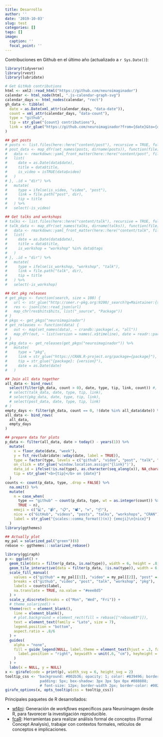 ```yaml
---
title: Desarrollo
author: ''
date: '2019-10-03'
slug: test
categories: []
tags: []
image:
  caption: ''
  focal_point: ''
---
```


Contribuciones en Github en el último año (actualizado a `r Sys.Date()`):

```r
library(tidyverse)
library(rvest)
library(lubridate)
```

```r
# Get GitHub contributions
html <- xml2::read_html("https://github.com/neuroimaginador")
calendar <- html_node(html, ".js-calendar-graph-svg")
calendar_days <- html_nodes(calendar, "rect")
gh_data <- tibble(
  date = as.Date(xml_attr(calendar_days, "data-date")),
  count = xml_attr(calendar_days, "data-count"),
  type = "github",
  tip = str_glue("{count} contributions"),
  link = str_glue("https://github.com/neuroimaginador?from={date}&to={date}&tab=overview")
)
```

```r
## get posts
# posts <- list.files(here::here("content/post"), recursive = TRUE, full.names = FALSE, pattern = "^index[.]R?md")
# post_data <- map_dfr(set_names(posts, dirname(posts)), function(file) {
#   data <- rmarkdown::yaml_front_matter(here::here("content/post", file))
#   list(
#     date = as.Date(data$date),
#     title = data$title,
#     is_video = isTRUE(data$video)
#   )
# }, .id = "dir") %>%
#   mutate(
#     type = ifelse(is_video, "video", "post"),
#     link = file.path("post", dir),
#     tip = title
#   ) %>%
#   select(-is_video)
```

```r
## Get talks and workshops
# talks <- list.files(here::here("content/talk"), recursive = TRUE, full.names = FALSE, pattern = "^index[.]md")
# talk_data <- map_dfr(set_names(talks, dirname(talks)), function(file) {
#   data <- rmarkdown::yaml_front_matter(here::here("content/talk", file))
#   list(
#     date = as.Date(data$date),
#     title = data$title,
#     is_workshop = "workshop" %in% data$tags
#   )
# }, .id = "dir") %>%
#   mutate(
#     type = ifelse(is_workshop, "workshop", "talk"),
#     link = file.path("talk", dir),
#     tip = title
#   ) %>%
#   select(-is_workshop)
```

```r
## Get pkg releases
# get_pkgs <- function(search, size = 100) {
#   url <- str_glue("http://seer.r-pkg.org:9200/_search?q=Maintainer:{search}&size={size}")
#   res <- jsonlite::read_json(url)
#   map_chr(res$hits$hits, list("_source", "Package"))
# }
# pkgs <- get_pkgs("neuroimaginador")
# get_releases <- function(data) {
#   out <- map(set_names(data), ~ crandb::package(.x, "all"))
#   map_dfr(out, ~ list(version = names(.x$timeline), date = readr::parse_datetime(map_chr(.x$timeline, function(y) y %||% NA_character_))), .id = "package")
# }
# pkg_data <- get_releases(get_pkgs("neuroimaginador")) %>%
#   mutate(
#     type = "pkg",
#     link = str_glue("https://CRAN.R-project.org/package={package}"),
#     tip = str_glue("{package}: {version}"),
#     date = as.Date(date)
#   )
```

```r
## Join all data together
all_data <- bind_rows(
  select(filter(gh_data, count > 0), date, type, tip, link, count)) #,
  # select(talk_data, date, type, tip, link),
  # select(pkg_data, date, type, tip, link),
  # select(post_data, date, type, tip, link)
# )
empty_days <- filter(gh_data, count == 0, !(date %in% all_data$date)) %>% mutate(type = NA) %>% select(date, type)
all_data <- bind_rows(
  all_data,
  empty_days
)
```

```r
## prepare data for plots
p_data <- filter(all_data, date > today() - years(1)) %>%
  mutate(
    x = floor_date(date, "week"),
    y = fct_rev(lubridate::wday(date, label = TRUE)),
    type = factor(type, levels = c("github", "video", "post", "talk", "workshop", "pkg")),
    on_click = str_glue('window.location.assign("{link}")'),
    data_id = ifelse(!is.na(type), as.character(seq_along(x)), NA_character_),
    tip = str_glue("<b>{tip}</b> on {date}")
  )
counts <- count(p_data, type, .drop = FALSE) %>%
  na.omit() %>%
  mutate(
    n = case_when(
      type == "github" ~ count(p_data, type, wt = as.integer(count)) %>% na.omit() %>% pull(),
      TRUE ~ n),
    emoji = c("💻", "📹", "📋", "📽", "⚒", "📦"),
    nice = c("GitHub", "videos", "posts", "talks", "workshops", "CRAN"),
    label = str_glue("{scales::comma_format()(n)} {emoji}\n{nice}")
  )
library(ggthemes)
```

```r
## Actually plot
my_pal = solarized_pal("green")(6)
rebase <- ggthemes:::solarized_rebase()

library(ggiraph)
p <- ggplot() +
  geom_tile(data = filter(p_data, is.na(type)), width = 6, height = .8, aes(x, y, fill = type)) +
  geom_tile_interactive(data = filter(p_data, !is.na(type)), width = 6, height = .8, aes(x, y, fill = type, alpha = log(as.numeric(count)), tooltip = tip, onclick = on_click, data_id = data_id)) +
  scale_fill_manual(
    values = c("github" = my_pal[[1]], "video" = my_pal[[2]], "post" = my_pal[[3]], "talk" = my_pal[[4]], workshop = my_pal[[5]], pkg = my_pal[[6]]),
    breaks = c("github", "video", "post", "talk", "workshop", "pkg"),
    labels = counts$label,
    na.translate = TRUE, na.value = "#eee8d5"
  ) +
  scale_y_discrete(breaks = c("Mon", "Wed", "Fri")) +
  # theme_solarized() +
  theme(rect = element_blank(),
    line = element_blank(),
    # plot.background = element_rect(fill = rebase[["rebase03"]]),
    text = element_text(family = "Lato", size = 7),
    legend.position = "bottom",
    aspect.ratio = .8/6
  ) +
  guides(
    alpha = "none",
    fill = guide_legend(NULL, label.theme = element_text(hjust = .3, family = "Lato", size = 7),
      label.position = "right", keywidth = unit(.6, "cm"), keyheight = unit(.25, "cm")
    )
  ) +
  labs(x = NULL, y = NULL)
x <- girafe(code = print(p), width_svg = 6, height_svg = 2)
tooltip_css <- "background: #002b36; opacity: 1; color: #839496; border-radius: 5px;
                padding: 5px; box-shadow: 3px 3px 5px 0px #888888;
                # font-size: 12px; border-width 2px; border-color: #002b36;"
girafe_options(x, opts_tooltip(css = tooltip_css))

```

Principales paquetes de R desarrollados:

- [wf4ni](/pkgs/wf4ni): Generación de _workflows_ específicos para Neuroimagen desde R, para favorecer la investigación reproducible.
- [fcaR](/pkgs/fcaR): Herramientas para realizar análisis formal de conceptos (Formal Concept Analysis), trabajar con contextos formales, retículos de conceptos e implicaciones.
